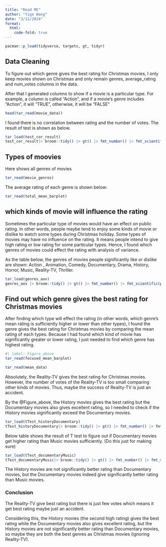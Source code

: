 ```yaml
---
title: "Read ME"
author: "Yige Wang"
date: "3/11/2024"
format: 
  html:
    code-fold: true
---
```


```r
pacman::p_load(tidyverse, targets, gt, tidyr)
```

## Data Cleaning
To figure out which genre gives the best rating for Christmas movies, I only keep movies shown on Christmas and only remain genres, average_rating and num_votes columns in the data.

After that I generated columns to show if a movie is a particular type. For example, a column is called "Action", and if a movie's genre includes "Action", it will "TRUE", otherwise, it will be "FALSE"

```r
head(tar_read(movie_data))
```

I found there is no correlation between rating and the number of votes. The result of test is shown as below.

```r
tar_load(test_cor_result)
test_cor_result|> broom::tidy() |> gt() |> fmt_number() |> fmt_scientific(p.value)
```



## Types of moovies
Here shows all genres of movies

```r
tar_read(movie_genres)
```

The average rating of each genre is shown below:

```r
tar_read(total_mean_barplot)
```

## which kinds of movie will influence the rating

Sometimes the particular type of movies would have an effect on public rating. In other words, people maybe tend to enjoy some kinds of movie or dislike to watch some types during Christmas holiday. Some types of movies may have no influence on the rating. It means people intend to give high rating or low rating for some particular types. Hence, I found which genres of movies could effect the rating with analysis of variance.

As the table below, the genres of movies people significantly like or dislike are shown:
Action , Animation, Comedy, Documentary, Drama, History, Horror, Music, Reality-TV, Thriller.

```r
tar_load(genres_aov)
genres_aov |> broom::tidy() |> gt() |> fmt_number() |> fmt_scientific(p.value)
```

## Find out which genre gives the best rating for Christmas movies

After finding which type will effect the rating (in other words, which genre's mean rating is sufficiently higher or lower than other types), I found the genre gives the best rating for Christmas movies by comparing the mean rating of each types. Because I had found which kind of movie has significantly greater or lower rating, I just needed to find which genre has highest rating.

```r
#| label: Figure_above
tar_read(focused_mean_barplot)
```
```r
tar_read(mean_data)
```


Absolutely, the Reality-TV gives the best rating for Christmas movies. However, the number of votes of the Reality-TV is too small comparing other kinds of movies. Thus, maybe the success of Reality-TV is just an accident. 

By the @Figure_above, the History movies gives the best rating but the Documentary movies also gives excellent rating, so I needed to check if the History movies significantly exceed the Documentary movies.

```r
tar_load(tTest_historyDocumentary)
tTest_historyDocumentary|> broom::tidy() |> gt() |> fmt_number() |> fmt_scientific(p.value)
```

Below table shows the result of T test to figure out if Documentary movies get higher rating than Music movies sufficiently. (Do this just for making sure)

```r
tar_load(tTest_documentaryMusic)
tTest_documentaryMusic|> broom::tidy() |> gt() |> fmt_number() |> fmt_scientific(p.value)
```

The History movies are not significantly better rating than Documentary movies, but the Documentary movies indeed give significantly better rating than Music movies.

### Conclusion

The Reality-TV give best rating but there is just few votes which means it get best rating maybe just an accident.

Considering this, the History movies (the second high rating) gives the best rating while the Documentary movies also gives excellent rating, but the History movies are not significantly better rating than Documentary movies, so maybe they are both the best genres as Christmas movies (ignoring Reality-TV).




